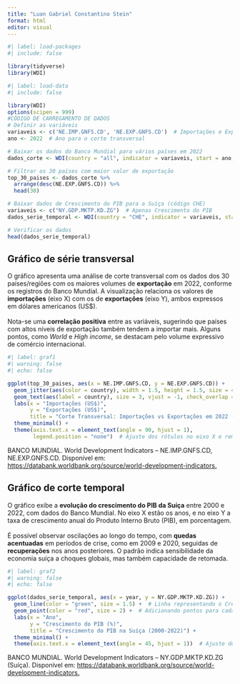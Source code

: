---
title: "Luan Gabriel Constantino Stein"
format: html
editor: visual
---

```{r}
#| label: load-packages
#| include: false

library(tidyverse)
library(WDI)
```

```{r}
#| label: load-data
#| include: false

library(WDI)
options(scipen = 999)
#CÓDIGO DE CARREGAMENTO DE DADOS
# Definir as variáveis
variaveis <- c('NE.IMP.GNFS.CD', 'NE.EXP.GNFS.CD')  # Importações e Exportações de bens e serviços
ano <- 2022  # Ano para o corte transversal

# Baixar os dados do Banco Mundial para vários países em 2022
dados_corte <- WDI(country = "all", indicator = variaveis, start = ano, end = ano)

# Filtrar os 30 países com maior valor de exportação
top_30_paises <- dados_corte %>%
  arrange(desc(NE.EXP.GNFS.CD)) %>%
  head(30)

# Baixar dados de Crescimento do PIB para a Suíça (código CHE)
variaveis <- c("NY.GDP.MKTP.KD.ZG")  # Apenas Crescimento do PIB
dados_serie_temporal <- WDI(country = "CHE", indicator = variaveis, start = 2000, end = 2022)

# Verificar os dados
head(dados_serie_temporal)
```

## Gráfico de série transversal

O gráfico apresenta uma análise de corte transversal com os dados dos 30 países/regiões com os maiores volumes de **exportação** em 2022, conforme os registros do Banco Mundial. A visualização relaciona os valores de **importações** (eixo X) com os de **exportações** (eixo Y), ambos expressos em dólares americanos (US\$).\
\
Nota-se uma **correlação positiva** entre as variáveis, sugerindo que países com altos níveis de exportação também tendem a importar mais. Alguns pontos, como *World* e *High income*, se destacam pelo volume expressivo de comércio internacional.

```{r}
#| label: graf1
#| warning: false
#| echo: false

ggplot(top_30_paises, aes(x = NE.IMP.GNFS.CD, y = NE.EXP.GNFS.CD)) +
  geom_jitter(aes(color = country), width = 1.5, height = 1.5, size = 4) +
  geom_text(aes(label = country), size = 3, vjust = -1, check_overlap = TRUE) +
  labs(x = "Importações (US$)", 
       y = "Exportações (US$)", 
       title = "Corte Transversal: Importações vs Exportações em 2022 (30 países)") +
  theme_minimal() +
  theme(axis.text.x = element_text(angle = 90, hjust = 1), 
        legend.position = "none")  # Ajuste dos rótulos no eixo X e removendo a legenda
```

BANCO MUNDIAL. World Development Indicators – NE.IMP.GNFS.CD, NE.EXP.GNFS.CD. Disponível em: <https://databank.worldbank.org/source/world-development-indicators.>

##   Gráfico de corte temporal

O gráfico exibe a **evolução do crescimento do PIB da Suíça** entre 2000 e 2022, com dados do Banco Mundial. No eixo X estão os anos, e no eixo Y a taxa de crescimento anual do Produto Interno Bruto (PIB), em porcentagem.\
\
É possível observar oscilações ao longo do tempo, com **quedas acentuadas** em períodos de crise, como em 2009 e 2020, seguidas de **recuperações** nos anos posteriores. O padrão indica sensibilidade da economia suíça a choques globais, mas também capacidade de retomada.\

```{r}
#| label: graf2
#| warning: false
#| echo: false

ggplot(dados_serie_temporal, aes(x = year, y = NY.GDP.MKTP.KD.ZG)) +
  geom_line(color = "green", size = 1.5) +  # Linha representando o Crescimento do PIB
  geom_point(color = "red", size = 2) +  # Adicionando pontos para cada ano
  labs(x = "Ano", 
       y = "Crescimento do PIB (%)", 
       title = "Crescimento do PIB na Suíça (2000-2022)") +
  theme_minimal() +
  theme(axis.text.x = element_text(angle = 45, hjust = 1))  # Ajuste dos rótulos do eixo X
```

BANCO MUNDIAL. World Development Indicators – NY.GDP.MKTP.KD.ZG (Suíça). Disponível em: <https://databank.worldbank.org/source/world-development-indicators.>
